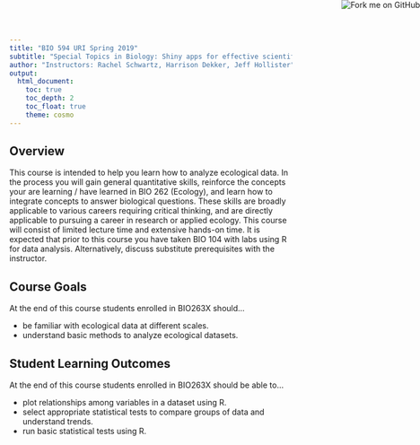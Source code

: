 ```yaml
---
title: "BIO 594 URI Spring 2019"
subtitle: "Special Topics in Biology: Shiny apps for effective scientific communication"
author: "Instructors: Rachel Schwartz, Harrison Dekker, Jeff Hollister"
output: 
  html_document:
    toc: true
    toc_depth: 2
    toc_float: true
    theme: cosmo
---
```

<a href="https://github.com/rachelss/BIO263_Fall18"><img style="position: absolute; top: 0; right: 0; border: 0;" src="https://s3.amazonaws.com/github/ribbons/forkme_right_red_aa0000.png" alt="Fork me on GitHub"></a>

## Overview

This course is intended to help you learn how to analyze ecological data. In the process you will gain general quantitative skills, reinforce the concepts your are learning / have learned in BIO 262 (Ecology), and learn how to integrate concepts to answer biological questions. These skills are broadly applicable to various careers requiring critical thinking, and are directly applicable to pursuing a career in research or applied ecology. This course will consist of limited lecture time and extensive hands-on time. It is expected that prior to this course you have taken BIO 104 with labs using R for data analysis. Alternatively, discuss substitute prerequisites with the instructor.

## Course Goals
At the end of this course students enrolled in BIO263X should...

* be familiar with ecological data at different scales.
* understand basic methods to analyze ecological datasets.

## Student Learning Outcomes
At the end of this course students enrolled in BIO263X should be able to...

* plot relationships among variables in a dataset using R.
* select appropriate statistical tests to compare groups of data and understand trends. 
* run basic statistical tests using R.